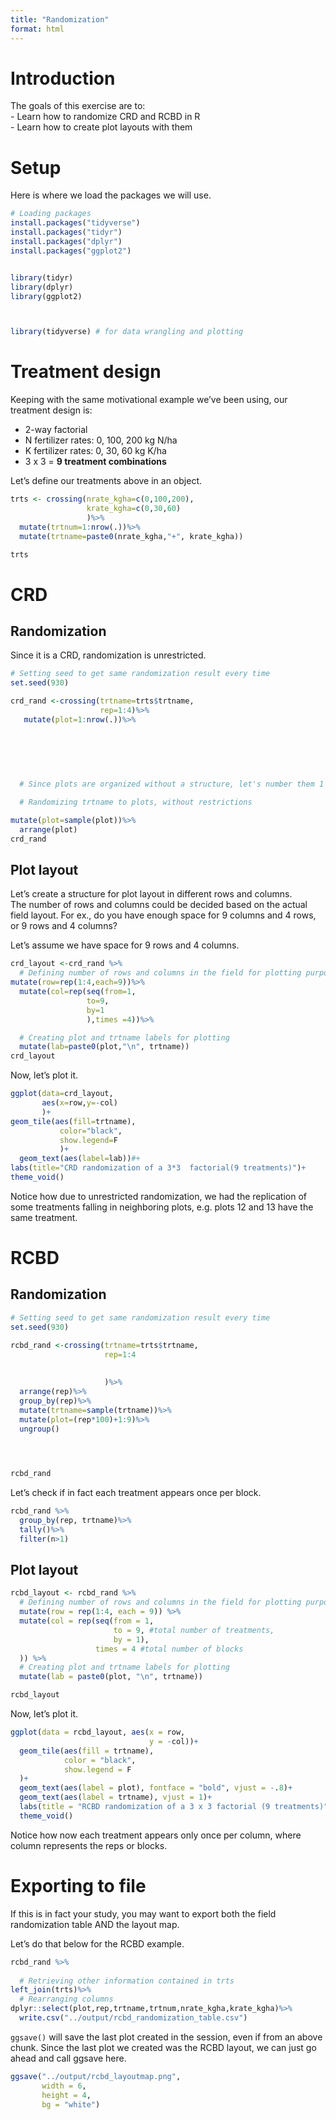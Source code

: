 ```yaml
---
title: "Randomization"
format: html
---
```


# Introduction  
The goals of this exercise are to:  
- Learn how to randomize CRD and RCBD in R  
- Learn how to create plot layouts with them  

# Setup  
Here is where we load the packages we will use.  
```r
# Loading packages
install.packages("tidyverse")
install.packages("tidyr")
install.packages("dplyr")
install.packages("ggplot2")


library(tidyr)
library(dplyr)
library(ggplot2)



library(tidyverse) # for data wrangling and plotting
```

# Treatment design  
Keeping with the same motivational example we've been using, our treatment design is:  

-   2-way factorial\
-   N fertilizer rates: 0, 100, 200 kg N/ha\
-   K fertilizer rates: 0, 30, 60 kg K/ha\
-   3 x 3 = **9 treatment combinations**

Let's define our treatments above in an object.  
```r
trts <- crossing(nrate_kgha=c(0,100,200),
                 krate_kgha=c(0,30,60)
                 )%>%
  mutate(trtnum=1:nrow(.))%>%
  mutate(trtname=paste0(nrate_kgha,"+", krate_kgha))

trts
```


# CRD  
## Randomization  
Since it is a CRD, randomization is unrestricted.  

```r
# Setting seed to get same randomization result every time
set.seed(930)

crd_rand <-crossing(trtname=trts$trtname,
                    rep=1:4)%>%
   mutate(plot=1:nrow(.))%>%

                    
                    
                    
                    
               
  # Since plots are organized without a structure, let's number them 1 through 36

  # Randomizing trtname to plots, without restrictions 

mutate(plot=sample(plot))%>%
  arrange(plot)
crd_rand
```

## Plot layout  
Let's create a structure for plot layout in different rows and columns.  
The number of rows and columns could be decided based on the actual field layout. For ex., do you have enough space for 9 columns and 4 rows, or 9 rows and 4 columns?  

Let's assume we have space for 9 rows and 4 columns.  

```r
crd_layout <-crd_rand %>%
  # Defining number of rows and columns in the field for plotting purposes
mutate(row=rep(1:4,each=9))%>%
  mutate(col=rep(seq(from=1,
                 to=9,
                 by=1
                 ),times =4))%>%

  # Creating plot and trtname labels for plotting
  mutate(lab=paste0(plot,"\n", trtname))
crd_layout
```

Now, let's plot it.
```r
ggplot(data=crd_layout,
       aes(x=row,y=-col)
       )+
geom_tile(aes(fill=trtname),
           color="black",
           show.legend=F
           )+
  geom_text(aes(label=lab))#+
labs(title="CRD randomization of a 3*3  factorial(9 treatments)")+
theme_void()

```

Notice how due to unrestricted randomization, we had the replication of some treatments falling in neighboring plots, e.g. plots 12 and 13 have the same treatment.  


# RCBD  
## Randomization  
```r
# Setting seed to get same randomization result every time
set.seed(930)

rcbd_rand <-crossing(trtname=trts$trtname,
                     rep=1:4
                     
                     
                     )%>%
  arrange(rep)%>%
  group_by(rep)%>%
  mutate(trtname=sample(trtname))%>%
  mutate(plot=(rep*100)+1:9)%>%
  ungroup()

  


rcbd_rand
```

Let's check if in fact each treatment appears once per block.  
```r
rcbd_rand %>%
  group_by(rep, trtname)%>%
  tally()%>%
  filter(n>1)
```

## Plot layout  
```r
rcbd_layout <- rcbd_rand %>%
  # Defining number of rows and columns in the field for plotting purposes
  mutate(row = rep(1:4, each = 9)) %>%
  mutate(col = rep(seq(from = 1, 
                       to = 9, #total number of treatments, 
                       by = 1), 
                   times = 4 #total number of blocks
  )) %>%
  # Creating plot and trtname labels for plotting
  mutate(lab = paste0(plot, "\n", trtname))

rcbd_layout
```

Now, let's plot it.
```r
ggplot(data = rcbd_layout, aes(x = row, 
                               y = -col))+
  geom_tile(aes(fill = trtname),
            color = "black",
            show.legend = F
  )+
  geom_text(aes(label = plot), fontface = "bold", vjust = -.8)+
  geom_text(aes(label = trtname), vjust = 1)+
  labs(title = "RCBD randomization of a 3 x 3 factorial (9 treatments)") +
  theme_void()

```

Notice how now each treatment appears only once per column, where column represents the reps or blocks.  

# Exporting to file  
If this is in fact your study, you may want to export both the field randomization table AND the layout map.  

Let's do that below for the RCBD example.  

```r
rcbd_rand %>%
  
  # Retrieving other information contained in trts
left_join(trts)%>%
  # Rearranging columns  
dplyr::select(plot,rep,trtname,trtnum,nrate_kgha,krate_kgha)%>%
  write.csv("../output/rcbd_randomization_table.csv")

```

`ggsave()` will save the last plot created in the session, even if from an above chunk. Since the last plot we created was the RCBD layout, we can just go ahead and call ggsave here.  

```r
ggsave("../output/rcbd_layoutmap.png",
       width = 6,
       height = 4,
       bg = "white")
```


